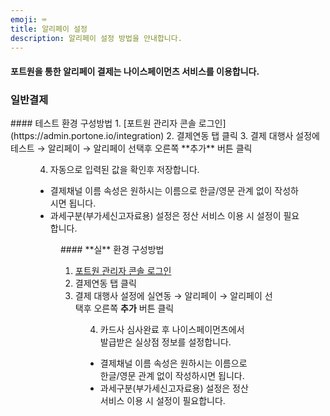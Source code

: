 ```yaml
---
emoji: ⌨
title: 알리페이 설정
description: 알리페이 설정 방법을 안내합니다.
---
```




#### 포트원을 통한 알리페이 결제는 나이스페이먼츠 서비스를 이용합니다.

### 일반결제

<Tabs>
<Tab title="테스트 결제">
#### 테스트 환경 구성방법
1. [포트원 관리자 콘솔 로그인](https://admin.portone.io/integration)
2. 결제연동 탭 클릭
3. 결제 대행사 설정에 테스트 → 알리페이 → 알리페이 선택후 오른쪽 **추가** 버튼 클릭


<Figure src={image1} caption="테스트 설정 예시" />

4. 자동으로 입력된 값을 확인후 저장합니다.

- 결제채널 이름 속성은 원하시는 이름으로 한글/영문 관계 없이 작성하시면 됩니다.
- 과세구분(부가세신고자료용) 설정은 정산 서비스 이용 시 설정이 필요합니다.


<Figure src={image2} caption="테스트 상세 설정 예시" />

</Tab>

<Tab title="실 결제">
#### **실** 환경 구성방법

1. [포트원 관리자 콘솔 로그인](https://admin.portone.io/integration)
2. 결제연동 탭 클릭
3. 결제 대행사 설정에 실연동 → 알리페이 → 알리페이 선택후 오른쪽 **추가** 버튼 클릭


<Figure src={image3} caption="실 계정 설정 예시" />

4. 카드사 심사완료 후 나이스페이먼츠에서 발급받은 실상점 정보를 설정합니다.

- 결제채널 이름 속성은 원하시는 이름으로 한글/영문 관계 없이 작성하시면 됩니다.
- 과세구분(부가세신고자료용) 설정은 정산 서비스 이용 시 설정이 필요합니다.


<Figure src={image4} caption="실 계정 상세 설정 예시" />

</Tab>
</Tabs>

